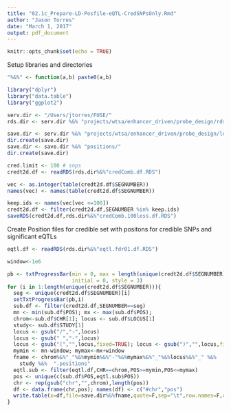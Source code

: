 ```yaml
---
title: "02.1c_Prepare-LD-Posfile-eQTL-CredSNPsOnly.Rmd"
author: "Jason Torres"
date: "March 1, 2017"
output: pdf_document
---
```


```r
knitr::opts_chunk$set(echo = TRUE)
```

Setup libraries and directories 

```r
"%&%" <- function(a,b) paste0(a,b)

library("dplyr")
library("data.table")
library("ggplot2")

serv.dir <- "/Users/jtorres/FUSE/"
rds.dir <- serv.dir %&% "projects/wtsa/enhancer_driven/probe_design/rds/"

save.dir <- serv.dir %&% "projects/wtsa/enhancer_driven/probe_design/ld/"
dir.create(save.dir)
save.dir <- save.dir %&% "positions/"
dir.create(save.dir)

cred.limit <- 100 # snps 
credt2d.df <- readRDS(rds.dir%&%"credComb.df.RDS")

vec <- as.integer(table(credt2d.df$SEGNUMBER))
names(vec) <- names(table(credt2d.df$SEGNUMBER))

keep.ids <- names(vec[vec <=100])
credt2d.df <- filter(credt2d.df,SEGNUMBER %in% keep.ids)
saveRDS(credt2d.df,rds.dir%&%"credComb.100less.df.RDS")

```


Create Position files for credible set with positons for credible SNPs and significant eQTLs 

```r


eqtl.df <- readRDS(rds.dir%&%"eqtl.fdr01.df.RDS")

window<-1e6

pb <- txtProgressBar(min = 0, max = length(unique(credt2d.df$SEGNUMBER)), 
                     initial = 0, style = 3)
for (i in 1:length(unique(credt2d.df$SEGNUMBER))){
  seg <- unique(credt2d.df$SEGNUMBER)[i]
  setTxtProgressBar(pb,i)
  sub.df <- filter(credt2d.df,SEGNUMBER==seg)
  mn <- min(sub.df$POS); mx <- max(sub.df$POS); 
  chrom<-sub.df$CHR[1]; locus <- sub.df$LOCUS[1]
  study<- sub.df$STUDY[1]
  locus <- gsub("/","-",locus)
  locus <- gsub(" ","-",locus)
  locus <- gsub("(","",locus,fixed=TRUE); locus <- gsub(")","",locus,fixed=TRUE)
  mymin <- mn-window; mymax<-mx+window
  fname <- chrom%&%"_"%&%mymin%&%"-"%&%mymax%&%"_"%&%locus%&%"_" %&%
    study %&%  ".positions"
  eqtl.sub <- filter(eqtl.df,CHR==chrom,POS>=mymin,POS<=mymax)
  pos <- unique(c(sub.df$POS,eqtl.sub$POS))
  chr <- rep(gsub("chr","",chrom),length(pos))
  df <- data.frame(chr,pos); names(df) <- c("#chr","pos")
  write.table(x=df,file=save.dir%&%fname,quote=F,sep="\t",row.names=F,col.names=T)
}

```






